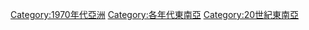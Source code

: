 {{DecadeCategoryNav|decade=1970|topic=東南亞}}

[[Category:1970年代亞洲|Category:1970年代亞洲]]
[[Category:各年代東南亞|Category:各年代東南亞]]
[[Category:20世紀東南亞|Category:20世紀東南亞]]